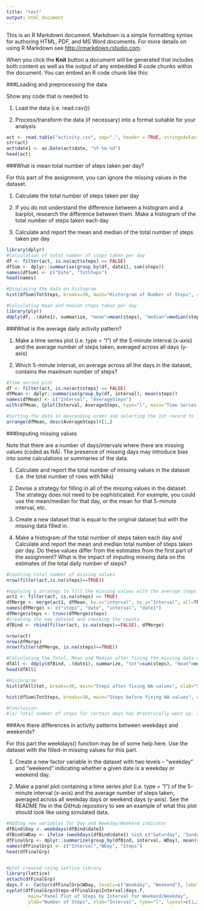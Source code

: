```yaml
---
title: "test"
output: html_document
---
```


This is an R Markdown document. Markdown is a simple formatting syntax for authoring HTML, PDF, and MS Word documents. For more details on using R Markdown see <http://rmarkdown.rstudio.com>.

When you click the **Knit** button a document will be generated that includes both content as well as the output of any embedded R code chunks within the document. You can embed an R code chunk like this:

###Loading and preprocessing the data

Show any code that is needed to

1. Load the data (i.e. read.csv())

2. Process/transform the data (if necessary) into a format suitable for your analysis

```r
act <- read.table("activity.csv", sep=",", header = TRUE, stringsAsFactors = FALSE)
str(act)
act$date1 <- as.Date(act$date, "%Y-%m-%d")
head(act)
```

###What is mean total number of steps taken per day?

For this part of the assignment, you can ignore the missing values in the dataset.

1. Calculate the total number of steps taken per day

2. If you do not understand the difference between a histogram and a barplot, research the difference between them. Make a histogram of the total number of steps taken each day

3. Calculate and report the mean and median of the total number of steps taken per day

```r
library(dplyr)
#Calculation of total number of steps taken per day
df <- filter(act, is.na(act$steps) == FALSE)
dfSum <- dplyr::summarise(group_by(df, date1), sum(steps))
names(dfSum) <- c("Date", "TotSteps")
head(names)

#Displaying the data on histogram
hist(dfSum$TotSteps, breaks=30, main="Historgram of Number of Steps", xlab="Steps", col="green", las=1)

#Calculating mean and median steps taken per day
library(plyr)
ddply(df, .(date1), summarize, "mean"=mean(steps), "median"=median(steps))
```

###What is the average daily activity pattern?

1. Make a time series plot (i.e. type = "l") of the 5-minute interval (x-axis) and the average number of steps taken, averaged across all days (y-axis)

2. Which 5-minute interval, on average across all the days in the dataset, contains the maximum number of steps?

```r
#Time series plot
df <- filter(act, is.na(act$steps) == FALSE)
dfMean <- dplyr::summarise(group_by(df, interval), mean(steps))
names(dfMean) <- c("Interval", "AverageSteps")
with(dfMean, {plot(Interval, AverageSteps, type="l", main="Time Series Plot")})

#Sorting the data in descending order and selecting the 1st record to idntify the 5-minute average interval with max steps
arrange(dfMean, desc(AverageSteps))[1,]
```

###Imputing missing values

Note that there are a number of days/intervals where there are missing values (coded as NA). The presence of missing days may introduce bias into some calculations or summaries of the data.

1. Calculate and report the total number of missing values in the dataset (i.e. the total number of rows with NAs)

2. Devise a strategy for filling in all of the missing values in the dataset. The strategy does not need to be sophisticated. For example, you could use the mean/median for that day, or the mean for that 5-minute interval, etc.

3. Create a new dataset that is equal to the original dataset but with the missing data filled in.

4. Make a histogram of the total number of steps taken each day and Calculate and report the mean and median total number of steps taken per day. Do these values differ from the estimates from the first part of the assignment? What is the impact of imputing missing data on the estimates of the total daily number of steps?

```r
#Counting total number of missing values
nrow(filter(act,is.na(steps)==TRUE))

#applying a strategy to fill the missing values with the average steps taken for that interval using dfMean calculated earlier
act1 <- filter(act, is.na(steps) == TRUE)
dfMerge <- merge(act1, dfMean, by.x="interval", by.y="Interval", all=TRUE)[,c("AverageSteps", "date", "interval", "date1")]
names(dfMerge) <- c("steps", "date", "interval", "date1")
dfMerge$steps <- trunc(dfMerge$steps)
#Creating the new dataset and checking the counts
dfBind <- rbind(filter(act, is.na(steps)==FALSE), dfMerge)

nrow(act) 
nrow(dfMerge) 
nrow(filter(dfMerge, is.na(steps)==TRUE)) 

#Calculating the Total, Mean and Median after fixing the missing data values
dfAll <- ddply(dfBind, .(date1), summarize, "tot"=sum(steps), "mean"=mean(steps), "median"=median(steps))
head(dfAll)

#Historgram
hist(dfAll$tot, breaks=30, main="Steps after fixing NA values", xlab="Steps", col="green", las=1)

hist(dfSum$TotSteps, breaks=30, main="Steps before fixing NA values", xlab="Steps", col="green", las=1)

#Conclusion: 
#(a) Total number of steps for certain days has drastrically went up. This due to non-availability of steps taken for certain days (b) Median for certain days has gone up from 0 which can be clearly noticed when comparing the values before & after fixing the data (c) There is not much of change in Mean for the days where median has been 0 before & after fixing the data which also demonstrates the quality of data collection

```

###Are there differences in activity patterns between weekdays and weekends?

For this part the weekdays() function may be of some help here. Use the dataset with the filled-in missing values for this part.

1. Create a new factor variable in the dataset with two levels – “weekday” and “weekend” indicating whether a given date is a weekday or weekend day.

2. Make a panel plot containing a time series plot (i.e. type = "l") of the 5-minute interval (x-axis) and the average number of steps taken, averaged across all weekday days or weekend days (y-axis). See the README file in the GitHub repository to see an example of what this plot should look like using simulated data.

```r
#Adding new variables for Day and Weekday/Weekend indicator
dfBind$Day <- weekdays(dfBind$date1)
dfBind$WDay <- ifelse (weekdays(dfBind$date1) %in% c("Saturday", "Sunday"), "Weekend", "Weekday")
dfFinalGrp <- dplyr::summarize(group_by(dfBind, interval, WDay), mean(steps))
names(dfFinalGrp) <- c("Interval","WDay", "Steps")
head(dfFinalGrp)


#plot created using lattice library
library(lattice)
attach(dfFinalGrp)
days.f <- factor(dfFinalGrp$WDay, levels=c("Weekday", "Weekend"), labels=c("Weekday", "Weekend"))
xyplot(dfFinalGrp$Steps~dfFinalGrp$Interval|days.f, 
        main="Panel Plot of Steps by Interval for Weekend/Weekday", 
        ylab="Number of Steps", xlab="Interval", type="l", layout=c(1,2))

```